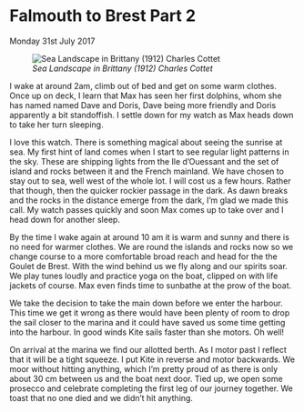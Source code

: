 
# Falmouth to Brest Part 2 
Monday 31st July 2017

![*Sea Landscape in Brittany (1912) Charles Cottet*](images/Brittany.jpg "Brittany")

I wake at around 2am, climb out of bed and get on some warm clothes. Once up on deck, I learn that Max has seen her first dolphins, whom she has named named Dave and Doris, Dave being more friendly and Doris apparently a bit standoffish. I settle down for my watch as Max heads down to take her turn sleeping.

I love this watch. There is something magical about seeing the sunrise at sea. My first hint of land comes when I start to see regular light patterns in the sky. These are shipping lights from the Ile d’Ouessant and the set of island and rocks between it and the French mainland. We have chosen to stay out to sea, well west of the whole lot. I will cost us a few hours. Rather that though, then the quicker rockier passage in the dark. As dawn breaks and the rocks in the distance emerge from the dark, I’m glad we made this call. My watch passes quickly and soon Max comes up to take over and I head down for another sleep.

By the time I wake again at around 10 am it is warm and sunny and there is no need for warmer clothes. We are round the islands and rocks now so we change course to a more comfortable broad reach and head for the the Goulet de Brest. With the wind behind us we fly along and our spirits soar. We play tunes loudly and practice yoga on the boat, clipped on with life jackets of course. Max even finds time to sunbathe at the prow of the boat.

We take the decision to take the main down before we enter the harbour. This time we get it wrong as there would have been plenty of room to drop the sail closer to the marina and it could have saved us some time getting into the harbour. In good winds Kite sails faster than she motors. Oh well!

On arrival at the marina we find our allotted berth. As I motor past I reflect that it will be a tight squeeze. I put Kite in reverse and motor backwards. We moor without hitting anything, which I’m pretty proud of as there is only about 30 cm between us and the boat next door. Tied up, we open some prosecco and celebrate completing the first leg of our journey together. We toast that no one died and we didn’t hit anything.
